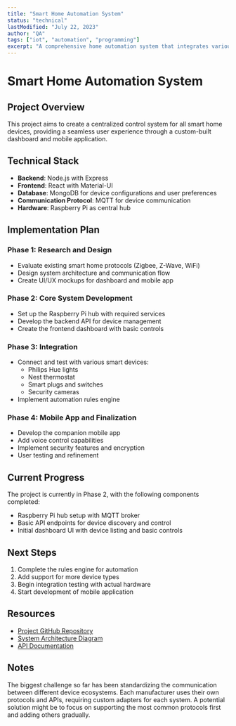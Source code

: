 ```yaml
---
title: "Smart Home Automation System"
status: "technical"
lastModified: "July 22, 2023"
author: "QA"
tags: ["iot", "automation", "programming"]
excerpt: "A comprehensive home automation system that integrates various smart devices into a unified control interface."
---
```


# Smart Home Automation System

## Project Overview

This project aims to create a centralized control system for all smart home devices, providing a seamless user experience through a custom-built dashboard and mobile application.

## Technical Stack

- **Backend**: Node.js with Express
- **Frontend**: React with Material-UI
- **Database**: MongoDB for device configurations and user preferences
- **Communication Protocol**: MQTT for device communication
- **Hardware**: Raspberry Pi as central hub

## Implementation Plan

### Phase 1: Research and Design

- Evaluate existing smart home protocols (Zigbee, Z-Wave, WiFi)
- Design system architecture and communication flow
- Create UI/UX mockups for dashboard and mobile app

### Phase 2: Core System Development

- Set up the Raspberry Pi hub with required services
- Develop the backend API for device management
- Create the frontend dashboard with basic controls

### Phase 3: Integration

- Connect and test with various smart devices:
  - Philips Hue lights
  - Nest thermostat
  - Smart plugs and switches
  - Security cameras
- Implement automation rules engine

### Phase 4: Mobile App and Finalization

- Develop the companion mobile app
- Add voice control capabilities
- Implement security features and encryption
- User testing and refinement

## Current Progress

The project is currently in Phase 2, with the following components completed:

- Raspberry Pi hub setup with MQTT broker
- Basic API endpoints for device discovery and control
- Initial dashboard UI with device listing and basic controls

## Next Steps

1. Complete the rules engine for automation
2. Add support for more device types
3. Begin integration testing with actual hardware
4. Start development of mobile application

## Resources

- [Project GitHub Repository](https://github.com/username/smart-home-hub)
- [System Architecture Diagram](https://example.com/system-diagram.png)
- [API Documentation](https://example.com/api-docs)

## Notes

The biggest challenge so far has been standardizing the communication between different device ecosystems. Each manufacturer uses their own protocols and APIs, requiring custom adapters for each system. A potential solution might be to focus on supporting the most common protocols first and adding others gradually.
